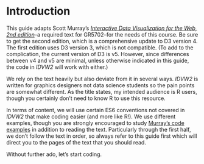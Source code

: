# Introduction

This guide adapts Scott Murray’s [*Interactive Data Visualization for the Web, 2nd edition*](https://www.amazon.com/Interactive-Data-Visualization-Web-Introduction/dp/1491921285/)--a required text for GR5702--for the needs of this course. Be sure to get the second edition, which is a comprehensive update to D3 version 4. The first edition uses D3 version 3, which is not compatible. (To add to the complication, the current version of D3 is v5.  However, since differences between v4 and v5 are minimal, unless otherwise indicated in this guide, the code in *IDVW2* will work with either.)

We rely on the text heavily but also deviate from it in several ways. *IDVW2* is written for graphics designers not data science students so the pain points are somewhat different. As the title states, my intended audience is R users, though you certainly don't need to know R to use this resource.

In terms of content, we will use certain ES6 conventions not covered in *IDVW2* that make coding easier (and more like R!). We use different examples, though you are strongly encouraged to study [Murray's code examples ](https://github.com/alignedleft/d3-book/releases){target="_blank"} in addition to reading the text. Particularly through the first half, we don't follow the text in order, so always refer to this guide first which will direct you to the pages of the text that you should read.

Without further ado, let's start coding.
